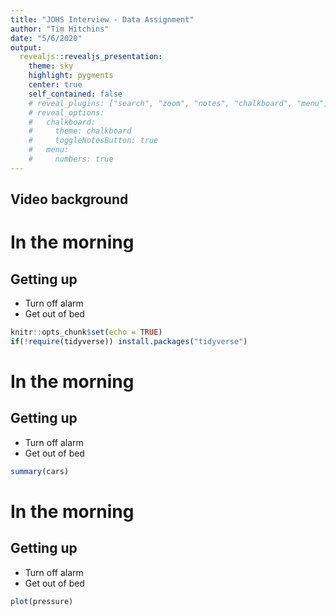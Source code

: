 ```yaml
---
title: "JOHS Interview - Data Assignment"
author: "Tim Hitchins"
date: "5/6/2020"
output: 
  revealjs::revealjs_presentation:
    theme: sky
    highlight: pygments
    center: true
    self_contained: false
    # reveal_plugins: ["search", "zoom", "notes", "chalkboard", "menu"]
    # reveal_options:
    #   chalkboard: 
    #     theme: chalkboard
    #     toggleNotesButton: true
    #   menu:
    #     numbers: true
---
```

## Video background {data-background-video=""}

# In the morning

## Getting up

- Turn off alarm
- Get out of bed

```r
knitr::opts_chunk$set(echo = TRUE)
if(!require(tidyverse)) install.packages("tidyverse")

```

# In the morning

## Getting up

- Turn off alarm
- Get out of bed
```r
summary(cars)
```

# In the morning

## Getting up

- Turn off alarm
- Get out of bed

```r
plot(pressure)
```


